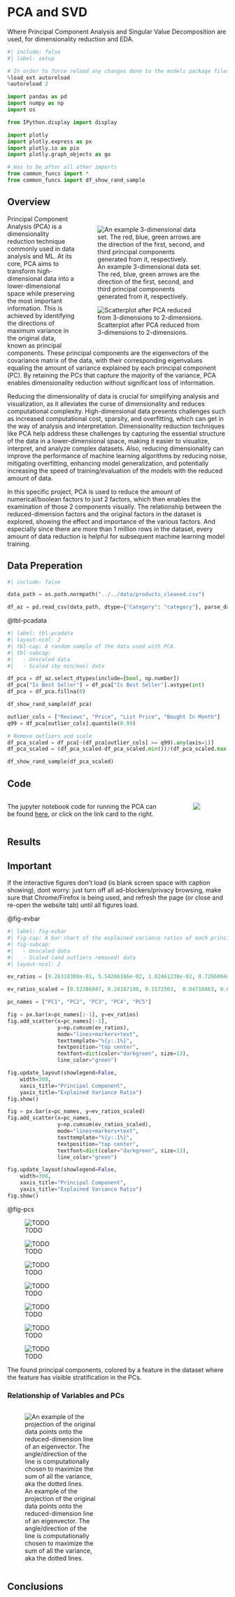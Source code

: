 # PCA and SVD

Where Principal Component Analysis and Singular Value Decomposition are used, for dimensionality reduction and EDA.

```python
#| include: false
#| label: setup

# In order to force reload any changes done to the models package files
%load_ext autoreload
%autoreload 2

import pandas as pd
import numpy as np
import os

from IPython.display import display

import plotly
import plotly.express as px
import plotly.io as pio
import plotly.graph_objects as go

# Has to be after all other imports
from common_funcs import *
from common_funcs import df_show_rand_sample
```

## Overview

::: {style="width:100%;"}
::: {style="float:right; width:65%; padding:2%" layout-ncol=2}
![An example 3-dimensional data set. The red, blue, green arrows are the direction of the first, second, and third principal components generated from it, respectively.](../images/pca_ex1.jpeg)

![Scatterplot after PCA reduced from 3-dimensions to 2-dimensions.](../images/pca_ex2.jpeg)
:::
:::

Principal Component Analysis (PCA) is a dimensionality reduction technique commonly used in data analysis and ML. At its core, PCA aims to transform high-dimensional data into a lower-dimensional space while preserving the most important information. This is achieved by identifying the directions of maximum variance in the original data, known as principal components. These principal components are the eigenvectors of the covariance matrix of the data, with their corresponding eigenvalues equaling the amount of variance explained by each principal component (PC). By retaining the PCs that capture the majority of the variance, PCA enables dimensionality reduction without significant loss of information.

Reducing the dimensionality of data is crucial for simplifying analysis and visualization, as it alleviates the curse of dimensionality and reduces computational complexity. High-dimensional data presents challenges such as increased computational cost, sparsity, and overfitting, which can get in the way of analysis and interpretation. Dimensionality reduction techniques like PCA help address these challenges by capturing the essential structure of the data in a lower-dimensional space, making it easier to visualize, interpret, and analyze complex datasets. Also, reducing dimensionality can improve the performance of machine learning algorithms by reducing noise, mitigating overfitting, enhancing model generalization, and potentially increasing the speed of training/evaluation of the models with the reduced amount of data.

In this specific project, PCA is used to reduce the amount of numerical/boolean factors to just 2 factors, which then enables the examination of those 2 components visually. The relationship between the reduced-dimension factors and the original factors in the dataset is explored, showing the effect and importance of the various factors. And especially since there are more than 1 million rows in the dataset, every amount of data reduction is helpful for subsequent machine learning model training.




## Data Preperation

```python
#| include: false

data_path = os.path.normpath("../../data/products_cleaned.csv")

df_az = pd.read_csv(data_path, dtype={"Category": "category"}, parse_dates=["Date Scraped"])
```

@tbl-pcadata

```python
#| label: tbl-pcadata
#| layout-ncol: 2
#| tbl-cap: A random sample of the data used with PCA.
#| tbl-subcap:
#|   - Unscaled data
#|   - Scaled (by min/max) data

df_pca = df_az.select_dtypes(include=[bool, np.number])
df_pca["Is Best Seller"] = df_pca["Is Best Seller"].astype(int)
df_pca = df_pca.fillna(0)

df_show_rand_sample(df_pca)

outlier_cols = ["Reviews", "Price", "List Price", "Bought In Month"]
q99 = df_pca[outlier_cols].quantile(0.99)

# Remove outliers and scale
df_pca_scaled = df_pca[~(df_pca[outlier_cols] >= q99).any(axis=1)]
df_pca_scaled = (df_pca_scaled-df_pca_scaled.min())/(df_pca_scaled.max()-df_pca_scaled.min())

df_show_rand_sample(df_pca_scaled)
```


## Code

::: {.columns}
::: {.column}
The jupyter notebook code for running the PCA can be found [here](https://github.com/CUBoulder-DS/CSCI-5622/blob/main/src/PCA%20SVD.ipynb), or click on the link card to the right.
:::

::: {.column width=10%}
<!-- Spacing column -->
:::

::: {.column width=30%}
[![](https://github-link-card.s3.ap-northeast-1.amazonaws.com/CUBoulder-DS/CSCI-5622.png)](https://github.com/CUBoulder-DS/CSCI-5622/blob/main/src/PCA%20SVD.ipynb)
:::
:::


## Results

::: callout-tip
## Important

If the interactive figures don't load (is blank screen space with caption showing), dont worry: just turn off all ad-blockers/privacy browsing, make sure that Chrome/Firefox is being used, and refresh the page (or close and re-open the website tab) until all figures load.
:::


@fig-evbar

```python
#| label: fig-evbar
#| fig-cap: A bar chart of the explained variance ratios of each principal component, and the scree plot of cummulative percentage of the ratios, for both the normal and scaled data.
#| fig-subcap:
#|   - Unscaled data
#|   - Scaled (and outliers removed) data
#| layout-ncol: 2

ev_ratios = [9.26318388e-01, 5.54266166e-02, 1.82461238e-02, 8.72660644e-06]

ev_ratios_scaled = [0.52386047, 0.24187108, 0.1572563,  0.04710463, 0.02847362]

pc_names = ["PC1", "PC2", "PC3", "PC4", "PC5"]

fig = px.bar(x=pc_names[:-1], y=ev_ratios)
fig.add_scatter(x=pc_names[:-1],
                y=np.cumsum(ev_ratios),
                mode="lines+markers+text",
                texttemplate="%{y:.1%}",
                textposition="top center",
                textfont=dict(color="darkgreen", size=13),
                line_color="green")

fig.update_layout(showlegend=False,
    width=300,
    xaxis_title="Principal Component",
    yaxis_title="Explained Variance Ratio")
fig.show()

fig = px.bar(x=pc_names, y=ev_ratios_scaled)
fig.add_scatter(x=pc_names,
                y=np.cumsum(ev_ratios_scaled),
                mode="lines+markers+text",
                texttemplate="%{y:.1%}",
                textposition="top center",
                textfont=dict(color="darkgreen", size=13),
                line_color="green")

fig.update_layout(showlegend=False,
    width=300,
    xaxis_title="Principal Component",
    yaxis_title="Explained Variance Ratio")
fig.show()
```



@fig-pcs

::: {#fig-pcs layout-ncol=2 fig-cap-location=top}

![TODO](../images/pca_f7.png){.lightbox}

![TODO](../images/pca_f3.png){.lightbox}

![TODO](../images/pca_f4.png){.lightbox}

![TODO](../images/pca_f1.png){.lightbox}

![TODO](../images/pca_f5.png){.lightbox}

![TODO](../images/pca_f2.png){.lightbox}

![TODO](../images/pca_f6.png){.lightbox}

The found principal components, colored by a feature in the dataset where the feature has visible stratification in the PCs.
:::

### Relationship of Variables and PCs

::: {.columns}
::: {.column width=30%}
![An example of the projection of the original data points onto the reduced-dimension line of an eigenvector. The angle/direction of the line is computationally chosen to maximize the sum of all the variance, aka the dotted lines.](../images/pca_ex3.jpeg)
:::

::: {.column width=5%}
<!-- Spacing column -->
:::

::: {.column}
:::
:::



## Conclusions

